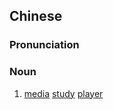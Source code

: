 {{also|复读机}}
==Chinese==
{{zh-forms|s=复读机|type=21}}

===Pronunciation===
{{zh-pron
|m=fùdújī
|c=fuk1 duk6 gei1
|cat=n
}}

===Noun===
{{zh-noun}}

# [[media]] [[study]] [[player]] {{gloss|physical device or computer program allowing one to listen to recordings and repeat over parts easily; usually for language learning purposes}}